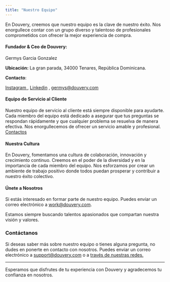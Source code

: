 ```yaml
---
title: "Nuestro Equipo"
---
```


En Douvery, creemos que nuestro equipo es la clave de nuestro éxito. Nos enorgullece contar con un grupo diverso y talentoso de profesionales comprometidos con ofrecer la mejor experiencia de compra.

#### Fundador & Ceo de Douvery:

Germys Garcia Gonzalez

**Ubicación:** La gran parada, 34000 Tenares, República Dominicana.

**Contacto**:

[Instagram ](https://www.instagram.com/germys_/), [Linkedin](https://do.linkedin.com/in/germys-garcia-bb50a8253) , [germys@douvery.com](mailto:garciagermys3@gmail.com)

#### Equipo de Servicio al Cliente

Nuestro equipo de servicio al cliente está siempre disponible para ayudarte. Cada miembro del equipo está dedicado a asegurar que tus preguntas se respondan rápidamente y que cualquier problema se resuelva de manera efectiva. Nos enorgullecemos de ofrecer un servicio amable y profesional. [Contactos](/guias/preguntas-frecuentes/nuestro-equipo#contactanos)

#### Nuestra Cultura

En Douvery, fomentamos una cultura de colaboración, innovación y crecimiento continuo. Creemos en el poder de la diversidad y en la importancia de cada miembro del equipo. Nos esforzamos por crear un ambiente de trabajo positivo donde todos puedan prosperar y contribuir a nuestro éxito colectivo.

#### Únete a Nosotros

Si estás interesado en formar parte de nuestro equipo. Puedes enviar un correo electrónico a [work@douvery.com](mailto:douvery@douvery.com).

Estamos siempre buscando talentos apasionados que compartan nuestra visión y valores.

### Contáctanos

Si deseas saber más sobre nuestro equipo o tienes alguna pregunta, no dudes en ponerte en contacto con nosotros. Puedes enviar un correo electrónico a [support@douvery.com](mailto:douvery@douvery.com) o a [través de nuestras redes.](/guias/preguntas-frecuentes/nuestro-equipo#contactanos)

---

Esperamos que disfrutes de tu experiencia con Douvery y agradecemos tu confianza en nosotros.